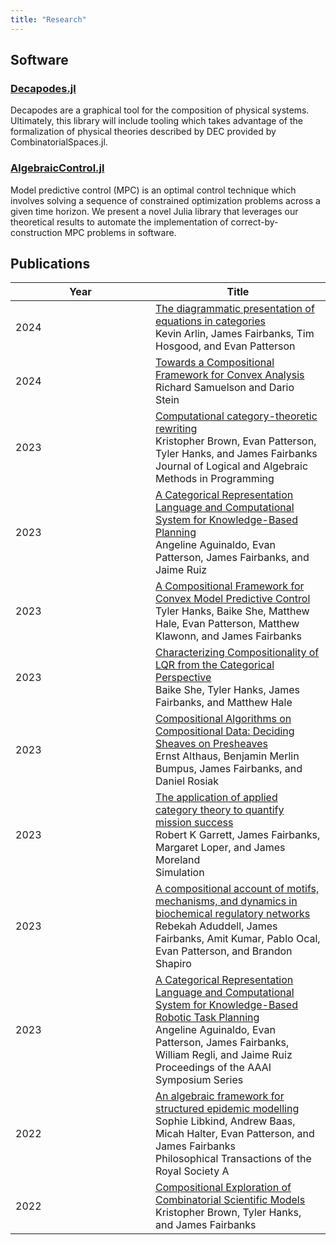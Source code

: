 ```yaml
---
title: "Research"
---
```


## Software
### [Decapodes.jl](https://algebraicjulia.github.io/Decapodes.jl/stable/)

Decapodes are a graphical tool for the composition of physical systems.     
Ultimately, this library will include tooling which takes advantage of the formalization of physical theories described by DEC provided by CombinatorialSpaces.jl.


### [AlgebraicControl.jl](https://github.com/AlgebraicJulia/AlgebraicControl.jl.git)

Model predictive control (MPC) is an optimal control technique which involves 
solving a sequence of constrained optimization problems across a given time horizon.
We present a novel Julia library that leverages our theoretical results to automate 
the implementation of correct-by-construction MPC problems in software. 

## Publications

| Year | Title |
| ---- | ----- |
| 2024 | [The diagrammatic presentation of equations in categories](https://arxiv.org/abs/2401.09751) <br> Kevin Arlin, James Fairbanks, Tim Hosgood, and Evan Patterson |
| 2024 | [Towards a Compositional Framework for Convex Analysis](https://arxiv.org/abs/2312.02291) <br> Richard Samuelson and Dario Stein |
| 2023 | [Computational category-theoretic rewriting](https://arxiv.org/abs/2111.03784) <br> Kristopher Brown, Evan Patterson, Tyler Hanks, and James Fairbanks <br> Journal of Logical and Algebraic Methods in Programming |
| 2023 | [A Categorical Representation Language and Computational System for Knowledge-Based Planning](https://arxiv.org/abs/2305.17208) <br> Angeline Aguinaldo, Evan Patterson, James Fairbanks, and Jaime Ruiz |
| 2023 | [A Compositional Framework for Convex Model Predictive Control](https://arxiv.org/abs/2305.03820) <br> Tyler Hanks, Baike She, Matthew Hale, Evan Patterson, Matthew Klawonn, and James Fairbanks |
| 2023 | [Characterizing Compositionality of LQR from the Categorical Perspective](https://arxiv.org/abs/2305.01811) <br> Baike She, Tyler Hanks, James Fairbanks, and Matthew Hale |
| 2023 | [Compositional Algorithms on Compositional Data: Deciding Sheaves on Presheaves](https://arxiv.org/abs/2302.05575) <br> Ernst Althaus, Benjamin Merlin Bumpus, James Fairbanks, and Daniel Rosiak |
| 2023 | [The application of applied category theory to quantify mission success](https://journals.sagepub.com/doi/abs/10.1177/00375497221114861) <br> Robert K Garrett, James Fairbanks, Margaret Loper, and James Moreland <br> Simulation |
| 2023 | [A compositional account of motifs, mechanisms, and dynamics in biochemical regulatory networks](https://arxiv.org/abs/2301.01445) <br> Rebekah Aduddell, James Fairbanks, Amit Kumar, Pablo Ocal, Evan Patterson, and Brandon Shapiro |
| 2023 | [A Categorical Representation Language and Computational System for Knowledge-Based Robotic Task Planning](https://ojs.aaai.org/index.php/AAAI-SS/article/view/27718) <br> Angeline Aguinaldo, Evan Patterson, James Fairbanks, William Regli, and Jaime Ruiz <br> Proceedings of the AAAI Symposium Series |
| 2022 | [An algebraic framework for structured epidemic modelling](https://royalsocietypublishing.org/doi/full/10.1098/rsta.2021.0309) <br> Sophie Libkind, Andrew Baas, Micah Halter, Evan Patterson, and James Fairbanks <br> Philosophical Transactions of the Royal Society A |
| 2022 | [Compositional Exploration of Combinatorial Scientific Models](https://msp.cis.strath.ac.uk/act2022/papers/ACT2022_paper_2062.pdf) <br> Kristopher Brown, Tyler Hanks, and James Fairbanks |
